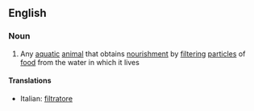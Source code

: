 ==English==

===Noun===
{{wikipedia}}
{{en-noun|sg=[[filter]] [[feeder]]}}

#{{biology}} Any [[aquatic]] [[animal]] that obtains [[nourishment]] by [[filtering]] [[particle]]s of [[food]] from the water in which it lives

====Translations====
{{top}}
*Italian: [[filtratore]] {{f}}
{{mid}}

{{bottom}}